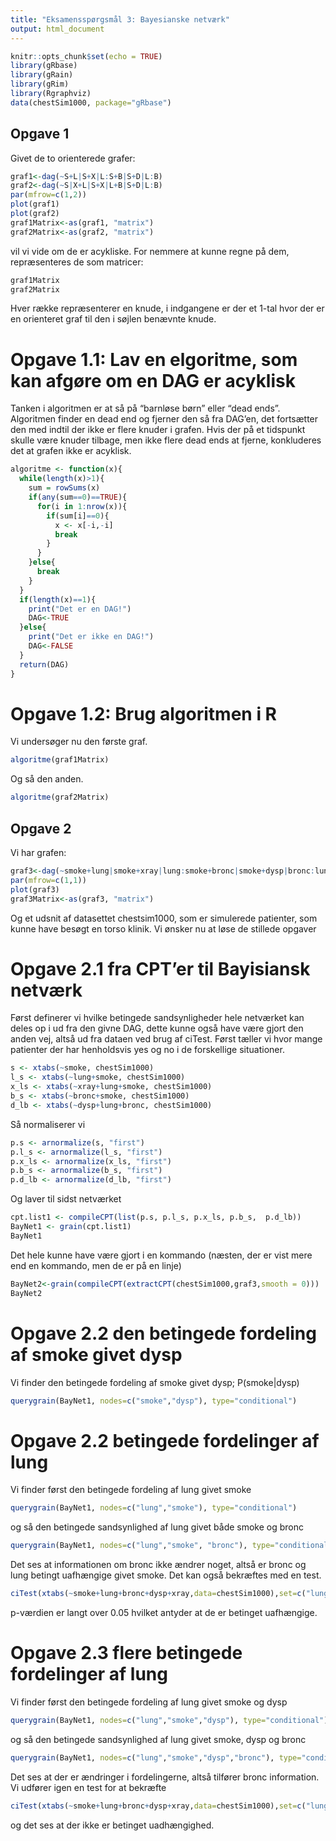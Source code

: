 ```yaml
---
title: "Eksamensspørgsmål 3: Bayesianske netværk"
output: html_document
---
```


```r
knitr::opts_chunk$set(echo = TRUE)
library(gRbase)
library(gRain)
library(gRim)
library(Rgraphviz)
data(chestSim1000, package="gRbase")
```
## Opgave 1
Givet de to orienterede grafer:

```r
graf1<-dag(~S+L|S+X|L:S+B|S+D|L:B)
graf2<-dag(~S|X+L|S+X|L+B|S+D|L:B)
par(mfrow=c(1,2))
plot(graf1)
plot(graf2)
graf1Matrix<-as(graf1, "matrix")
graf2Matrix<-as(graf2, "matrix")
```

vil vi vide om de er acykliske. For nemmere at kunne regne på dem, repræsenteres de som matricer:
```r
graf1Matrix
graf2Matrix
```
Hver række repræsenterer en knude, i indgangene er der et 1-tal hvor der er en orienteret graf til den i søjlen benævnte knude. 

# Opgave 1.1: Lav en elgoritme, som kan afgøre om en DAG er acyklisk
Tanken i algoritmen er at så på "barnløse børn" eller "dead ends". Algoritmen finder en dead end og fjerner den så fra DAG'en, det fortsætter den med indtil der ikke er flere knuder i grafen. Hvis der på et tidspunkt skulle være knuder tilbage, men ikke flere dead ends at fjerne, konkluderes det at grafen ikke er acyklisk. 
```r
algoritme <- function(x){
  while(length(x)>1){
    sum = rowSums(x)
    if(any(sum==0)==TRUE){
      for(i in 1:nrow(x)){
        if(sum[i]==0){ 
          x <- x[-i,-i]
          break
        }
      }
    }else{
      break
    }
  }
  if(length(x)==1){
    print("Det er en DAG!")
    DAG<-TRUE
  }else{
    print("Det er ikke en DAG!")
    DAG<-FALSE
  }
  return(DAG)
}
```

# Opgave 1.2: Brug algoritmen i R
Vi undersøger nu den første graf.
```r
algoritme(graf1Matrix)

```

Og så den anden.
```r
algoritme(graf2Matrix)

```

## Opgave 2
Vi har grafen:

```r
graf3<-dag(~smoke+lung|smoke+xray|lung:smoke+bronc|smoke+dysp|bronc:lung)
par(mfrow=c(1,1))
plot(graf3)
graf3Matrix<-as(graf3, "matrix")
```

Og et udsnit af datasettet chestsim1000, som er simulerede patienter, som kunne have besøgt en torso klinik. Vi ønsker nu at løse de stillede opgaver

# Opgave 2.1 fra CPT'er til Bayisiansk netværk
Først definerer vi hvilke betingede sandsynligheder hele netværket kan deles op i ud fra den givne DAG, dette kunne også have være gjort den anden vej, altså ud fra dataen ved brug af ciTest. Først tæller vi hvor mange patienter der har henholdsvis yes og no i de forskellige situationer.
```r
s <- xtabs(~smoke, chestSim1000)
l_s <- xtabs(~lung+smoke, chestSim1000)
x_ls <- xtabs(~xray+lung+smoke, chestSim1000)
b_s <- xtabs(~bronc+smoke, chestSim1000)
d_lb <- xtabs(~dysp+lung+bronc, chestSim1000)
```
Så normaliserer vi
```r
p.s <- arnormalize(s, "first")
p.l_s <- arnormalize(l_s, "first")
p.x_ls <- arnormalize(x_ls, "first")
p.b_s <- arnormalize(b_s, "first")
p.d_lb <- arnormalize(d_lb, "first")
```
Og laver til sidst netværket
```r
cpt.list1 <- compileCPT(list(p.s, p.l_s, p.x_ls, p.b_s,  p.d_lb))
BayNet1 <- grain(cpt.list1)
BayNet1
```

Det hele kunne have være gjort i en kommando (næsten, der er vist mere end en kommando, men de er på en linje)
```r
BayNet2<-grain(compileCPT(extractCPT(chestSim1000,graf3,smooth = 0)))
BayNet2
```

# Opgave 2.2 den betingede fordeling af smoke givet dysp
Vi finder den betingede fordeling af smoke givet dysp; P(smoke|dysp)
```r
querygrain(BayNet1, nodes=c("smoke","dysp"), type="conditional")
```
# Opgave 2.2 betingede fordelinger af lung
Vi finder først den betingede fordeling af lung givet smoke
```r
querygrain(BayNet1, nodes=c("lung","smoke"), type="conditional")
```
og så den betingede sandsynlighed af lung givet både smoke og bronc
```r
querygrain(BayNet1, nodes=c("lung","smoke", "bronc"), type="conditional")
```
Det ses at informationen om bronc ikke ændrer noget, altså er bronc og lung betingt uafhængige givet smoke. Det kan også bekræftes med en test.
```r
ciTest(xtabs(~smoke+lung+bronc+dysp+xray,data=chestSim1000),set=c("lung","bronc","smoke"))
```
p-værdien er langt over 0.05 hvilket antyder at de er betinget uafhængige.

# Opgave 2.3 flere betingede fordelinger af lung
Vi finder først den betingede fordeling af lung givet smoke og dysp
```r
querygrain(BayNet1, nodes=c("lung","smoke","dysp"), type="conditional")
```
og så den betingede sandsynlighed af lung givet smoke, dysp og bronc
```r
querygrain(BayNet1, nodes=c("lung","smoke","dysp","bronc"), type="conditional")
```
Det ses at der er ændringer i fordelingerne, altså tilfører bronc information. Vi udfører igen en test for at bekræfte
```r
ciTest(xtabs(~smoke+lung+bronc+dysp+xray,data=chestSim1000),set=c("lung","bronc","dysp","smoke"))
```
og det ses at der ikke er betinget uadhængighed.


